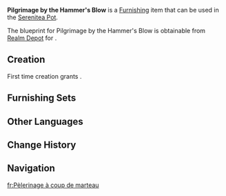 {{Furnishing Infobox
|id             = 373928
|image          = Item Pilgrimage by the Hammer's Blow.png
|category       = Landscape
|subcategory    = Small Object
|quality        = 3
|adeptal_energy = 60
|load           = 35
|reduced_load   = 24
|description    = A remarkably lifelike anvil model crafted in the traditional design favored by Natlan's blacksmiths. Its surface is made from a broad iron plate, supported underneath by a sturdy stone base. This structure is said to enhance the clarity of sound and force feedback when forging, catering to the unique rhythm some blacksmiths employ while hammering metal. Some individuals even repurpose these anvils as percussion instruments, performing forge-themed music, which is how this anvil earned its distinctive name.
|mention        = <!--Character 1;Character2 -->
|interaction    = 
|blueprint      = Realm Depot
|source1        = 
}}
'''Pilgrimage by the Hammer's Blow''' is a [[Furnishing]] item that can be used in the [[Serenitea Pot]].

The blueprint for Pilgrimage by the Hammer's Blow is obtainable from [[Realm Depot]] for {{Item|Realm Currency|30|x=160}}.

==Creation==
First time creation grants {{Item|Trust|24|x=60}}.
{{Recipe
|type = Creation
|time = 14h
|Iron Chunk = 4
|White Iron Chunk = 4
|sort = Iron Chunk;White Iron Chunk
}}

==Furnishing Sets==
{{Craft Usage}}

==Other Languages==
{{Other Languages
|en       = Pilgrimage by the Hammer's Blow
|zhs      = 「锤锻的巡礼」
|zhs_rm   = 
|zht      = 「錘鍛的巡禮」
|zht_rm   = 
|zh_tl    = 
|ja       = 「鍛造の巡礼」
|ja_rm    = 
|ja_tl    = 
|ko       = 「단조의 순례」
|ko_tl    = 
|es       = Peregrinaje del martillo
|es_tl    = The Hammer's Pilgrimage
|fr       = Pèlerinage à coup de marteau
|fr_tl    = Pilgrimage by the Hammer's Blow
|ru       = Паломничество под удары молота
|ru_tl    = 
|th       = "จาริกแห่งค้อนหลอม"
|th_rm    = 
|th_tl    = 
|vi       = Nghi Lễ Búa Rèn
|vi_tl    = 
|de       = „Pilgerreise mit dem Hammerschlag“
|de_tl    = 
|id       = Ziarah Penempaan
|id_tl    = 
|pt       = "Peregrinação Forjada"
|pt_tl    = 
|tr       = Çekiç Darbesiyle Yolculuk
|tr_tl    = 
|it       = Pellegrinaggio a colpi di martello
|it_tl    = 
}}

==Change History==
{{Change History|5.3}}

==Navigation==
{{Furnishing Navbox|exterior}}

[[fr:Pèlerinage à coup de marteau]]